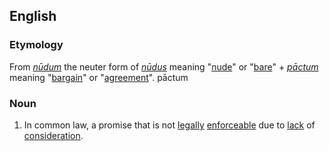 ==English==

===Etymology===
From {{etyl|la|en}} ''[[nudum#Latin|nūdum]]'' the neuter form of ''[[nudus#Latin|nūdus]]'' meaning "[[nude]]" or "[[bare]]" + ''[[pactum#Latin|pāctum]]'' meaning "[[bargain]]" or "[[agreement]]".
pāctum

===Noun===
{{en-noun|head=[[nudus|nudum]] [[pactum]]|?}}

# {{lb|en|legal}} In common law, a promise that is not [[legally]] [[enforceable]] due to [[lack]] of [[consideration]].